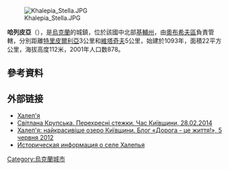 [[Image:Khalepia_Stella.JPG|right]]

{{coord|50|6|9|N|30|49|13|E|scale:30000|display=title}}

'''哈列皮亞'''（{{lang-uk|Халеп'я}}），是[[烏克蘭|烏克蘭]]的城鎮，位於該國中北部[[基輔州|基輔州]]，由[[奧布希夫區|奧布希夫區]]負責管轄，分別距離[[特里皮爾利亞|特里皮爾利亞]]3公里和[[維塔奇夫|維塔奇夫]]5公里，始建於1093年，面積22平方公里，海拔高度112米，2001年人口数878。

==參考資料==
{{reflist}}

==外部链接==
* [http://w1.c1.rada.gov.ua/pls/z7503/A005?rdat1=20.07.2012&rf7571=16233 Халеп'я]{{Wayback|url=http://w1.c1.rada.gov.ua/pls/z7503/A005?rdat1=20.07.2012&rf7571=16233 |date=20180308231654 }}
* [https://web.archive.org/web/20160304210811/http://chask.net/?p=26968 Світлана Крупська. Перехресні стежки. Час Київщини, 28.02.2014]
* [http://www.ua-odissey.in.ua/2012/06/blog-post.html Халеп'я: найкрасивіше озеро Київщини. Блог «Дорога - це життя!», 5 червня 2012]{{Wayback|url=http://www.ua-odissey.in.ua/2012/06/blog-post.html |date=20201001193508 }}
* [http://www.surnameindex.info/info/kiev/kiev/khalepiya/index.html Историческая информация о селе Халепья] {{Wayback|url=http://www.surnameindex.info/info/kiev/kiev/khalepiya/index.html |date=20210219214608 }} {{ref-ru}}

{{Ukraine-geo-stub}}
[[Category:烏克蘭城市|Category:烏克蘭城市]]